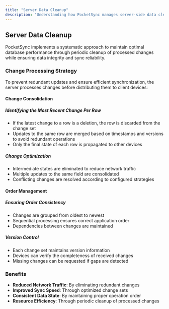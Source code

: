 ```yaml
---
title: "Server Data Cleanup"
description: "Understanding how PocketSync manages server-side data cleanup"
---
```


## Server Data Cleanup

PocketSync implements a systematic approach to maintain optimal database performance through periodic cleanup of processed changes while ensuring data integrity and sync reliability.

### Change Processing Strategy

To prevent redundant updates and ensure efficient synchronization, the server processes changes before distributing them to client devices:

#### Change Consolidation

##### Identifying the Most Recent Change Per Row
- If the latest change to a row is a deletion, the row is discarded from the change set
- Updates to the same row are merged based on timestamps and versions to avoid redundant operations
- Only the final state of each row is propagated to other devices

##### Change Optimization
- Intermediate states are eliminated to reduce network traffic
- Multiple updates to the same field are consolidated
- Conflicting changes are resolved according to configured strategies

#### Order Management

##### Ensuring Order Consistency
- Changes are grouped from oldest to newest
- Sequential processing ensures correct application order
- Dependencies between changes are maintained

##### Version Control
- Each change set maintains version information
- Devices can verify the completeness of received changes
- Missing changes can be requested if gaps are detected

### Benefits

- **Reduced Network Traffic**: By eliminating redundant changes
- **Improved Sync Speed**: Through optimized change sets
- **Consistent Data State**: By maintaining proper operation order
- **Resource Efficiency**: Through periodic cleanup of processed changes
